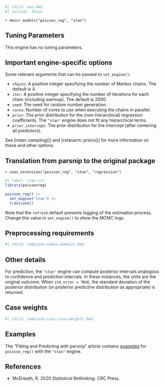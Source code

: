 ```r
#| child: aaa.Rmd
#| include: false
```

`r descr_models("poisson_reg", "stan")`

## Tuning Parameters

This engine has no tuning parameters.

## Important engine-specific options

Some relevant arguments that can be passed to `set_engine()`: 

 * `chains`: A positive integer specifying the number of Markov chains. The default is 4.
 * `iter`: A positive integer specifying the number of iterations for each chain (including warmup). The default is 2000.
 * `seed`: The seed for random number generation. 
 * `cores`: Number of cores to use when executing the chains in parallel.
 * `prior`: The prior distribution for the (non-hierarchical) regression coefficients. The `"stan"` engine does not fit any hierarchical terms. 
 * `prior_intercept`: The prior distribution for the intercept (after centering all predictors). 
 
See [rstan::sampling()] and [rstanarm::priors()] for more information on these and other options.  

## Translation from parsnip to the original package

`r uses_extension("poisson_reg", "stan", "regression")`

```r
#| label: stan-csl
library(poissonreg)

poisson_reg() |> 
  set_engine("stan") |> 
  translate()
```

Note that the `refresh` default prevents logging of the estimation process. Change this value in `set_engine()` to show the MCMC logs.

## Preprocessing requirements

```r
#| child: template-makes-dummies.Rmd
```

## Other details

For prediction, the `"stan"` engine can compute posterior intervals analogous to confidence and prediction intervals. In these instances, the units are the original outcome. When `std_error = TRUE`, the standard deviation of the posterior  distribution (or posterior predictive distribution as  appropriate) is returned.

## Case weights

```r
#| child: template-uses-case-weights.Rmd
```

## Examples 

The "Fitting and Predicting with parsnip" article contains [examples](https://parsnip.tidymodels.org/articles/articles/Examples.html#linear-reg-stan) for `poisson_reg()` with the `"stan"` engine.

## References

 - McElreath, R. 2020 _Statistical Rethinking_. CRC Press.
